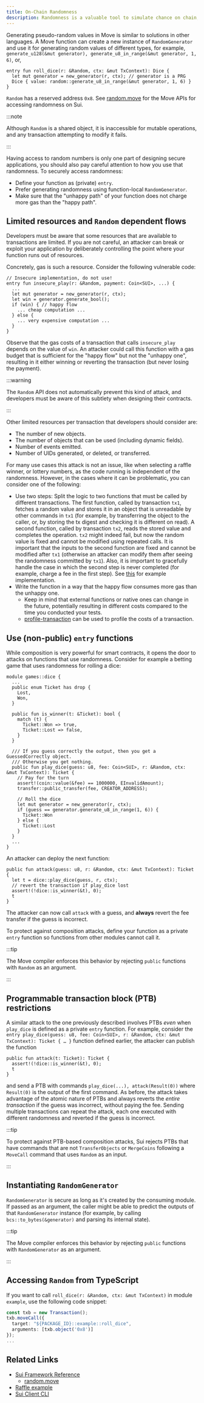 ```yaml
---
title: On-Chain Randomness
description: Randomness is a valuable tool to simulate chance on chain, but can also expose flaws in your logic. Understanding the vulnerabilities and accounting for them can mitigate the threat exposure for your smart contracts.
---
```


Generating pseudo-random values in Move is similar to solutions in other languages. A Move function can create a new instance of `RandomGenerator` and use it for generating random values of different types, for example, `generate_u128(&mut generator), generate_u8_in_range(&mut generator, 1, 6)`, or,

```move
entry fun roll_dice(r: &Random, ctx: &mut TxContext): Dice {
  let mut generator = new_generator(r, ctx); // generator is a PRG
  Dice { value: random::generate_u8_in_range(&mut generator, 1, 6) }
}
```

`Random` has a reserved address `0x8`. See <a href="/references/framework/sui-framework/random" data-noBrokenLinkCheck='true'>random.move</a> for the Move APIs for accessing randomness on Sui.

:::note

Although `Random` is a shared object, it is inaccessible for mutable operations, and any transaction attempting to modify it fails.

:::

Having access to random numbers is only one part of designing secure applications, you should also pay careful attention to how you use that randomness.
To securely access randomness:

- Define your function as (private) `entry`.
- Prefer generating randomness using function-local `RandomGenerator`.
- Make sure that the "unhappy path" of your function does not charge more gas than the "happy path".

## Limited resources and `Random` dependent flows

Developers must be aware that some resources that are available to transactions are limited.
If you are not careful, an attacker can break or exploit your application by deliberately controlling the point where your function runs out of resources.

Concretely, gas is such a resource.
Consider the following vulnerable code:

```move
// Insecure implementation, do not use!
entry fun insecure_play(r: &Random, payment: Coin<SUI>, ...) {
  ...
  let mut generator = new_generator(r, ctx);
  let win = generator.generate_bool();
  if (win) { // happy flow
    ... cheap computation ...
  } else {
    ... very expensive computation ...
  }
}
```

Observe that the gas costs of a transaction that calls `insecure_play` depends on the value of `win`.
An attacker could call this function with a gas budget that is sufficient for the "happy flow" but not the "unhappy one", resulting in it either winning or reverting the transaction (but never losing the payment).

:::warning

The `Random` API does not automatically prevent this kind of attack, and developers must be aware of this subtlety when designing their contracts.

:::


Other limited resources per transaction that developers should consider are:

- The number of new objects.
- The number of objects that can be used (including dynamic fields).
- Number of events emitted.
- Number of UIDs generated, or deleted, or transferred.



For many use cases this attack is not an issue, like when selecting a raffle winner, or lottery numbers, as the code running is independent of the randomness.
However, in the cases where it can be problematic, you can consider one of the following:

- Use two steps:
Split the logic to two functions that must be called by different transactions.
The first function, called by transaction `tx1`, fetches a random value and stores it in an object that is unreadable by other commands in `tx1` (for example, by transferring the object to the caller, or, by storing the tx digest and checking it is different on read).
A second function, called by transaction `tx2`, reads the stored value and completes the operation.
`tx2` might indeed fail, but now the random value is fixed and cannot be modified using repeated calls.
It is important that the inputs to the second function are fixed and cannot be modified after `tx1` (otherwise an attacker can modify them after seeing the randomness committed by `tx1`).
Also, it is important to gracefully handle the case in which the second step is never completed (for example, charge a fee in the first step).
See [this](https://github.com/MystenLabs/sui/blob/main/examples/move/random/random_nft/sources/example.move#L117-L142) for example implementation.
- Write the function in a way that the happy flow consumes more gas than the unhappy one.
  - Keep in mind that external functions or native ones can change in the future, potentially resulting in different costs compared to the time you conducted your tests.
  - [profile-transaction](../../../references/cli/client.mdx#profile-a-transaction) can be used to profile the costs of a transaction.



## Use (non-public) `entry` functions

While composition is very powerful for smart contracts, it opens the door to attacks on functions that use randomness.
Consider for example a betting game that uses randomness for rolling a dice:

```move
module games::dice {
  ...
  public enum Ticket has drop {
    Lost,
    Won,
  }

  public fun is_winner(t: &Ticket): bool {
    match (t) {
      Ticket::Won => true,
      Ticket::Lost => false,
    }
  }

  /// If you guess correctly the output, then you get a GuessedCorrectly object.
  /// Otherwise you get nothing.
  public fun play_dice(guess: u8, fee: Coin<SUI>, r: &Random, ctx: &mut TxContext): Ticket {
    // Pay for the turn
    assert!(coin::value(&fee) == 1000000, EInvalidAmount);
    transfer::public_transfer(fee, CREATOR_ADDRESS);

    // Roll the dice
    let mut generator = new_generator(r, ctx);
    if (guess == generator.generate_u8_in_range(1, 6)) {
      Ticket::Won
    } else {
      Ticket::Lost
    }
  }
  ...
}
```

An attacker can deploy the next function:

```move
public fun attack(guess: u8, r: &Random, ctx: &mut TxContext): Ticket {
  let t = dice::play_dice(guess, r, ctx);
  // revert the transaction if play_dice lost
  assert!(!dice::is_winner(&t), 0);
  t
}
```

The attacker can now call `attack` with a guess, and **always** revert the fee transfer if the guess is incorrect.

To protect against composition attacks, define your function as a private `entry` function so functions from other modules cannot call it.

:::tip

The Move compiler enforces this behavior by rejecting `public` functions with `Random` as an argument.

:::

## Programmable transaction block (PTB) restrictions

A similar attack to the one previously described involves PTBs _even_ when `play_dice` is defined as a private `entry` function.
For example, consider the `entry play_dice(guess: u8, fee: Coin<SUI>, r: &Random, ctx: &mut TxContext): Ticket { … }` function defined earlier, the attacker can publish the function

```move
public fun attack(t: Ticket): Ticket {
  assert!(!dice::is_winner(&t), 0);
  t
}
```

and send a PTB with commands `play_dice(...), attack(Result(0))` where `Result(0)` is the output of the first command.
As before, the attack takes advantage of the atomic nature of PTBs and always reverts the _entire transaction_ if the
guess was incorrect, without paying the fee. Sending multiple transactions can repeat the attack, each one executed with
different randomness and reverted if the guess is incorrect.

:::tip

To protect against PTB-based composition attacks, Sui rejects PTBs that have commands that are not `TransferObjects` or `MergeCoins` following a `MoveCall` command that uses `Random` as an input.

:::

## Instantiating `RandomGenerator`

`RandomGenerator` is secure as long as it's created by the consuming module. If passed as an argument, the caller might be able to predict the outputs of that `RandomGenerator` instance (for example, by calling `bcs::to_bytes(&generator)` and parsing its internal state).

:::tip

The Move compiler enforces this behavior by rejecting `public` functions with `RandomGenerator` as an argument.

:::

## Accessing `Random` from TypeScript

If you want to call `roll_dice(r: &Random, ctx: &mut TxContext)` in module `example`, use the following code snippet:

```typescript
const txb = new Transaction();
txb.moveCall({
  target: "${PACKAGE_ID}::example::roll_dice",
  arguments: [txb.object('0x8')]
});
...
```

## Related Links

- [Sui Framework Reference](../../../references/framework)
  - <a href="/references/framework/sui-framework/random" data-noBrokenLinkCheck="true">
    	random.move
    </a>
- [Raffle example](https://github.com/MystenLabs/sui/blob/main/examples/move/random/raffles)
- [Sui Client CLI](../../../references/cli/client)
